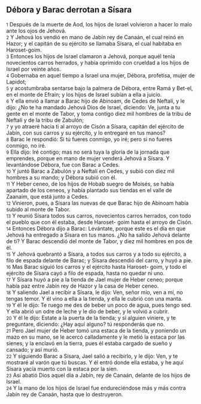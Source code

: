 == Débora y Barac derrotan a Sísara ==

{{anchor|1}} <small>1</small> Después de la muerte de Aod, los hijos de Israel volvieron a hacer lo malo ante los ojos de Jehová.<br>
{{anchor|2}} <small>2</small> Y Jehová los vendió en mano de Jabín rey de Canaán, el cual reinó en Hazor; y el capitán de su ejército se llamaba Sísara, el cual habitaba en Haroset-goim.<br>
{{anchor|3}} <small>3</small> Entonces los hijos de Israel clamaron a Jehová, porque aquél tenía novecientos carros herrados, y había oprimido con crueldad a los hijos de Israel por veinte años.<br>
{{anchor|4}} <small>4</small> Gobernaba en aquel tiempo a Israel una mujer, Débora, profetisa, mujer de Lapidot;<br>
{{anchor|5}} <small>5</small> y acostumbraba sentarse bajo la palmera de Débora, entre Ramá y Bet-el, en el monte de Efraín; y los hijos de Israel subían a ella a juicio.<br>
{{anchor|6}} <small>6</small> Y ella envió a llamar a Barac hijo de Abinoam, de Cedes de Neftalí, y le dijo: ¿No te ha mandado Jehová Dios de Israel, diciendo: Ve, junta a tu gente en el monte de Tabor, y toma contigo diez mil hombres de la tribu de Neftalí y de la tribu de Zabulón;<br>
{{anchor|7}} <small>7</small> y yo atraeré hacia ti al arroyo de Cisón a Sísara, capitán del ejército de Jabín, con sus carros y su ejército, y lo entregaré en tus manos?<br>
{{anchor|8}} <small>8</small> Barac le respondió: Si tú fueres conmigo, yo iré; pero si no fueres conmigo, no iré.<br>
{{anchor|9}} <small>9</small> Ella dijo: Iré contigo; mas no será tuya la gloria de la jornada que emprendes, porque en mano de mujer venderá Jehová a Sísara. Y levantándose Débora, fue con Barac a Cedes.<br>
{{anchor|10}} <small>10</small> Y juntó Barac a Zabulón y a Neftalí en Cedes, y subió con diez mil hombres a su mando; y Débora subió con él.<br>
{{anchor|11}} <small>11</small> Y Heber ceneo, de los hijos de Hobab suegro de Moisés, se había apartado de los ceneos, y había plantado sus tiendas en el valle de Zaanaim, que está junto a Cedes.<br>
{{anchor|12}} <small>12</small> Vinieron, pues, a Sísara las nuevas de que Barac hijo de Abinoam había subido al monte de Tabor.<br>
{{anchor|13}} <small>13</small> Y reunió Sísara todos sus carros, novecientos carros herrados, con todo el pueblo que con él estaba, desde Haroset- goim hasta el arroyo de Cisón.<br>
{{anchor|14}} <small>14</small> Entonces Débora dijo a Barac: Levántate, porque este es el día en que Jehová ha entregado a Sísara en tus manos. ¿No ha salido Jehová delante de ti? Y Barac descendió del monte de Tabor, y diez mil hombres en pos de él.<br>
{{anchor|15}} <small>15</small> Y Jehová quebrantó a Sísara, a todos sus carros y a todo su ejército, a filo de espada delante de Barac; y Sísara descendió del carro, y huyó a pie.<br>
{{anchor|16}} <small>16</small> Mas Barac siguió los carros y el ejército hasta Haroset- goim, y todo el ejército de Sísara cayó a filo de espada, hasta no quedar ni uno.<br>
{{anchor|17}} <small>17</small> Y Sísara huyó a pie a la tienda de Jael mujer de Heber ceneo; porque había paz entre Jabín rey de Hazor y la casa de Heber ceneo.<br>
{{anchor|18}} <small>18</small> Y saliendo Jael a recibir a Sísara, le dijo: Ven, señor mío, ven a mí, no tengas temor. Y él vino a ella a la tienda, y ella le cubrió con una manta.<br>
{{anchor|19}} <small>19</small> Y él le dijo: Te ruego me des de beber un poco de agua, pues tengo sed. Y ella abrió un odre de leche y le dio de beber, y le volvió a cubrir.<br>
{{anchor|20}} <small>20</small> Y él le dijo: Estate a la puerta de la tienda; y si alguien viniere, y te preguntare, diciendo: ¿Hay aquí alguno? tú responderás que no.<br>
{{anchor|21}} <small>21</small> Pero Jael mujer de Heber tomó una estaca de la tienda, y poniendo un mazo en su mano, se le acercó calladamente y le metió la estaca por las sienes, y la enclavó en la tierra, pues él estaba cargado de sueño y cansado; y así murió.<br>
{{anchor|22}} <small>22</small> Y siguiendo Barac a Sísara, Jael salió a recibirlo, y le dijo: Ven, y te mostraré al varón que tú buscas. Y él entró donde ella estaba, y he aquí Sísara yacía muerto con la estaca por la sien.<br>
{{anchor|23}} <small>23</small> Así abatió Dios aquel día a Jabín, rey de Canaán, delante de los hijos de Israel.<br>
{{anchor|24}} <small>24</small> Y la mano de los hijos de Israel fue endureciéndose más y más contra Jabín rey de Canaán, hasta que lo destruyeron.<br>
